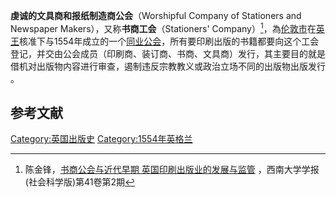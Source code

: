 '''虔诚的文具商和报纸制造商公会'''（Worshipful Company of Stationers and Newspaper Makers），又称'''书商工会'''（Stationers' Company）<ref>陈金锋，[http://www.cssn.cn/sjs/sjs_sjjds/201602/W020160219516276109180.pdf 书商公会与近代早期 英国印刷出版业的发展与监管] {{Wayback|url=http://www.cssn.cn/sjs/sjs_sjjds/201602/W020160219516276109180.pdf |date=20201008153029 }}，西南大学学报(社会科学版)第41卷第2期</ref>，為[[伦敦市|伦敦市]]在[[英王|英王]]核准下与1554年成立的一个[[伦敦同业公会|同业公会]]，所有要印刷出版的书籍都要向这个工会登记，并交由公会成员（印刷商、装订商、书商、文具商）发行，其主要目的就是借机对出版物内容进行审查，遏制违反宗教教义或政治立场不同的出版物出版发行 。

==参考文献==
{{reflist}}

{{官制小作品}}

[[Category:英国出版史|Category:英国出版史]]
[[Category:1554年英格兰|Category:1554年英格兰]]